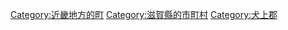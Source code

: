{{Commonscat|Taga, Shiga}}
{{Catmore}}

{{DEFAULTSORT:Taga}}
[[Category:近畿地方的町|Category:近畿地方的町]]
[[Category:滋賀縣的市町村|Category:滋賀縣的市町村]]
[[Category:犬上郡|Category:犬上郡]]